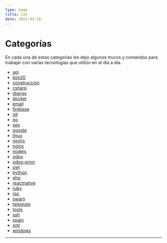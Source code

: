 ```yaml
---
type: page
title: Cat
date: 2021-03-18
---
```

# Categorías

En cada una de estas categorías les dejo algunos trucos y comandos para trabajar con varias tecnologías que utilizo en el día a día.

- [api](/tags/api)
- [bim20](/tags/bim20)
- [construccion](/tags/construccion)
- [csharp](/tags/csharp)
- [django](/tags/django)
- [docker](/tags/docker)
- [email](/tags/email)
- [firebase](/tags/firebase)
- [git](/tags/git)
- [go](/tags/go)
- [seo](/tags/seo)
- [google](/tags/google)
- [linux](/tags/linux)
- [nextjs](/tags/nextjs)
- [nginx](/tags/nginx)
- [nodejs](/tags/nodejs)
- [odoo](/tags/odoo)
- [odoo-error](/tags/odoo-error)
- [owl](/tags/owl)
- [python](/tags/python)
- [php](/tags/php)
- [reactnative](/tags/reactnative)
- [ruby](/tags/ruby)
- [rpc](/tags/rpc)
- [swarn](/tags/swarn)
- [telegram](/tags/telegram)
- [tools](/tags/tools)
- [ssh](/tags/ssh)
- [spain](/tags/spain)
- [xml](/tags/xml)
- [windows](/tags/windows)

---
